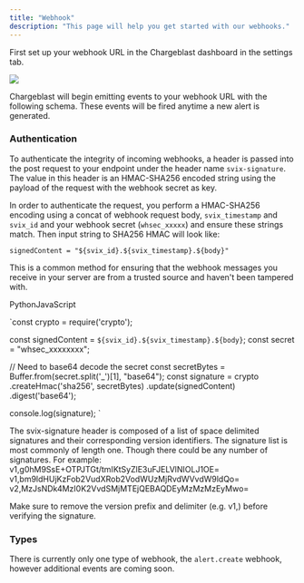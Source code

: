 ```yaml
---
title: "Webhook"
description: "This page will help you get started with our webhooks."
---
```


First set up your webhook URL in the Chargeblast dashboard in the settings tab.

![](/images/reference/aabcd3e-Screenshot_2024-02-01_at_4.08.36_PM.png)

Chargeblast will begin emitting events to your webhook URL with the following schema. These events will be fired anytime a new alert is generated.

### Authentication

To authenticate the integrity of incoming webhooks, a header is passed into the post request to your endpoint under the header name `svix-signature`. The value in this header is an HMAC-SHA256 encoded string using the payload of the request with the webhook secret as key.

In order to authenticate the request, you perform a HMAC-SHA256 encoding using a concat of webhook request body, `svix_timestamp` and `svix_id` and your webhook secret (`whsec_xxxxx`) and ensure these strings match. Then input string to SHA256 HMAC will look like:

`signedContent = "${svix_id}.${svix_timestamp}.${body}"`

This is a common method for ensuring that the webhook messages you receive in your server are from a trusted source and haven't been tampered with.

PythonJavaScript

`const crypto = require('crypto');

const signedContent = `${svix_id}.${svix_timestamp}.${body}`;
const secret = "whsec_xxxxxxxx";

// Need to base64 decode the secret
const secretBytes = Buffer.from(secret.split('\_')[1], "base64");
const signature = crypto
.createHmac('sha256', secretBytes)
.update(signedContent)
.digest('base64');

console.log(signature);
`

The svix-signature header is composed of a list of space delimited signatures and their corresponding version identifiers. The signature list is most commonly of length one. Though there could be any number of signatures. For example:
v1,g0hM9SsE+OTPJTGt/tmIKtSyZlE3uFJELVlNIOLJ1OE= v1,bm9ldHUjKzFob2VudXRob2VodWUzMjRvdWVvdW9ldQo= v2,MzJsNDk4MzI0K2VvdSMjMTEjQEBAQDEyMzMzMzEyMwo=

Make sure to remove the version prefix and delimiter (e.g. v1,) before verifying the signature.

### Types

There is currently only one type of webhook, the `alert.create` webhook, however additional events are coming soon.
